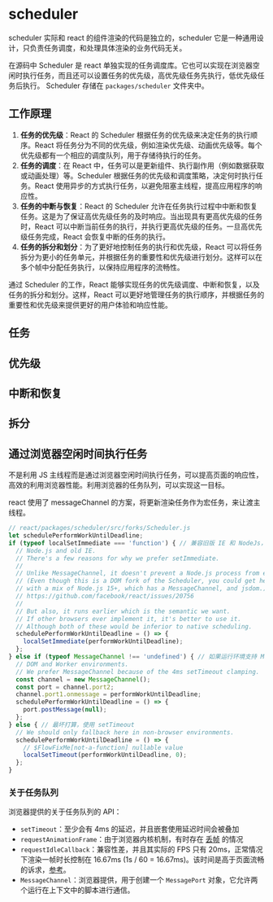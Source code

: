 # scheduler

scheduler 实际和 react 的组件渲染的代码是独立的，scheduler 它是一种通用设计，只负责任务调度，和处理具体渲染的业务代码无关。

在源码中 Scheduler 是 react 单独实现的任务调度库。它也可以实现在浏览器空闲时执行任务，而且还可以设置任务的优先级，高优先级任务先执行，低优先级任务后执行。 Scheduler 存储在 `packages/scheduler` 文件夹中。

## 工作原理

1. **任务的优先级**：React 的 Scheduler 根据任务的优先级来决定任务的执行顺序。React 将任务分为不同的优先级，例如渲染优先级、动画优先级等。每个优先级都有一个相应的调度队列，用于存储待执行的任务。
2. **任务的调度**：在 React 中，任务可以是更新组件、执行副作用（例如数据获取或动画处理）等。Scheduler 根据任务的优先级和调度策略，决定何时执行任务。React 使用异步的方式执行任务，以避免阻塞主线程，提高应用程序的响应性。
3. **任务的中断与恢复**：React 的 Scheduler 允许在任务执行过程中中断和恢复任务。这是为了保证高优先级任务的及时响应。当出现具有更高优先级的任务时，React 可以中断当前任务的执行，并执行更高优先级的任务。一旦高优先级任务完成，React 会恢复中断的任务的执行。
4. **任务的拆分和划分**：为了更好地控制任务的执行和优先级，React 可以将任务拆分为更小的任务单元，并根据任务的重要性和优先级进行划分。这样可以在多个帧中分配任务执行，以保持应用程序的流畅性。

通过 Scheduler 的工作，React 能够实现任务的优先级调度、中断和恢复，以及任务的拆分和划分。这样，React 可以更好地管理任务的执行顺序，并根据任务的重要性和优先级来提供更好的用户体验和响应性能。

## 任务

## 优先级

## 中断和恢复

## 拆分

## 通过浏览器空闲时间执行任务

不是利用 JS 主线程而是通过浏览器空闲时间执行任务，可以提高页面的响应性，高效的利用浏览器性能。利用浏览器的任务队列，可以实现这一目标。

react 使用了 messageChannel 的方案，将更新渲染任务作为宏任务，来让渡主线程。

``` JavaScript
// react/packages/scheduler/src/forks/Scheduler.js
let schedulePerformWorkUntilDeadline;
if (typeof localSetImmediate === 'function') { // 兼容旧版 IE 和 NodeJs，使用 setImmediate
  // Node.js and old IE.
  // There's a few reasons for why we prefer setImmediate.
  //
  // Unlike MessageChannel, it doesn't prevent a Node.js process from exiting.
  // (Even though this is a DOM fork of the Scheduler, you could get here
  // with a mix of Node.js 15+, which has a MessageChannel, and jsdom.)
  // https://github.com/facebook/react/issues/20756
  //
  // But also, it runs earlier which is the semantic we want.
  // If other browsers ever implement it, it's better to use it.
  // Although both of these would be inferior to native scheduling.
  schedulePerformWorkUntilDeadline = () => {
    localSetImmediate(performWorkUntilDeadline);
  };
} else if (typeof MessageChannel !== 'undefined') { // 如果运行环境支持 MessageChannel
  // DOM and Worker environments.
  // We prefer MessageChannel because of the 4ms setTimeout clamping.
  const channel = new MessageChannel();
  const port = channel.port2;
  channel.port1.onmessage = performWorkUntilDeadline;
  schedulePerformWorkUntilDeadline = () => {
    port.postMessage(null);
  };
} else { // 最坏打算，使用 setTimeout
  // We should only fallback here in non-browser environments.
  schedulePerformWorkUntilDeadline = () => {
    // $FlowFixMe[not-a-function] nullable value
    localSetTimeout(performWorkUntilDeadline, 0);
  };
}
```

### 关于任务队列
浏览器提供的关于任务队列的 API：

- `setTimeout`：至少会有 4ms 的延迟，并且嵌套使用延迟时间会被叠加
- `requestAnimationFrame`：由于浏览器内核机制，有时存在 [丢帧](https://medium.com/@paul_irish/requestanimationframe-scheduling-for-nerds-9c57f7438ef4) 的情况
- `requestIdleCallback`：兼容性差，并且其实际的 FPS 只有 20ms，正常情况下渲染一帧时长控制在 16.67ms (1s / 60 = 16.67ms)。该时间是高于页面流畅的诉求，[参考](https://juejin.cn/post/7061947637167194142#heading-3)。
- `MessageChannel`：浏览器提供，用于创建一个 `MessagePort` 对象，它允许两个运行在上下文中的脚本进行通信。
